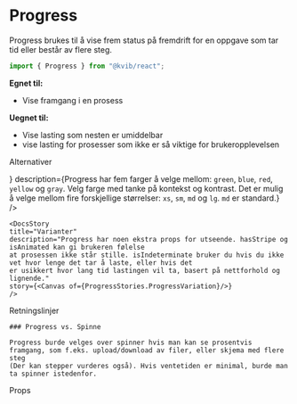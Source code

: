 
<Meta of={ProgressStories} />

# Progress

Progress brukes til å vise frem status på fremdrift for en oppgave som tar tid eller består av flere steg.

```jsx
import { Progress } from "@kvib/react";
```

**Egnet til:**
- Vise framgang i en prosess

**Uegnet til:**
- Vise lasting som nesten er umiddelbar
- vise lasting for prosesser som ikke er så viktige for brukeropplevelsen

<Feedback component="Progress"/>

<DocsHeading>Alternativer</DocsHeading>

<DocsContainer>
    <DocsStory
        title="Utseende"
        story={
            <Canvas>
                <Story of={ProgressStories.ProgressLook} />
            </Canvas>
        }
        description={<Text>Progress har fem farger å velge mellom: <Code>green</Code>, <Code>blue</Code>, <Code>red</Code>, <Code>yellow</Code> og <Code>gray</Code>.
            Velg farge med tanke på kontekst og kontrast.
            Det er mulig å velge mellom fire forskjellige størrelser:
            <Code>xs</Code>, <Code>sm</Code>, <Code>md</Code> og <Code>lg</Code>. <Code>md</Code> er standard.</Text>}
    />

    <DocsStory
    title="Varianter"
    description="Progress har noen ekstra props for utseende. hasStripe og isAnimated kan gi brukeren følelse
    at prosessen ikke står stille. isIndeterminate bruker du hvis du ikke vet hvor lenge det tar å laste, eller hvis det
    er usikkert hvor lang tid lastingen vil ta, basert på nettforhold og lignende."
    story={<Canvas of={ProgressStories.ProgressVariation}/>}
    />

</DocsContainer>

<DocsHeading>Retningslinjer</DocsHeading>

<DocsContainer>

    ### Progress vs. Spinne

    Progress burde velges over spinner hvis man kan se prosentvis framgang, som f.eks. upload/download av filer, eller skjema med flere steg
    (Der kan stepper vurderes også). Hvis ventetiden er minimal, burde man ta spinner istedenfor.

</DocsContainer>

<DocsHeading>Props</DocsHeading>

<Canvas of={ProgressStories.Progress} />
<Controls of={ProgressStories.Progress} />
